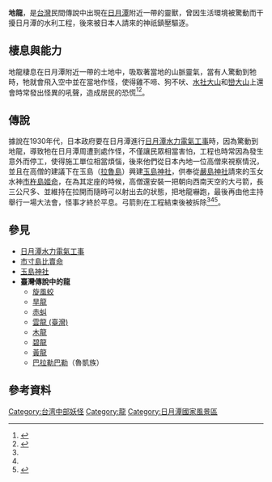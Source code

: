 '''地龍'''，是[[台灣|台灣]]民間傳說中出現在[[日月潭|日月潭]]附近一帶的靈獸，曾因生活環境被驚動而干擾日月潭的水利工程，後來被日本人請來的神祇鎮壓驅逐。
==棲息與能力==
地龍棲息在日月潭附近一帶的土地中，吸取著當地的山脈靈氣，當有人驚動到牠時，牠就會飛入空中並在當地作怪，使得雞不啼、狗不吠、[[水社大山|水社大山]]和[[巒大山|巒大山]]上還會時常發出怪異的吼聲，造成居民的恐慌<ref name="逐鹿水沙連：日月潭的傳說故事">{{cite web|author=鄧相揚|title=逐鹿水沙連：日月潭的傳說故事|url=https://tm.ncl.edu.tw/article?u=022_004_00003759|publisher=交通部觀光局日月潭國家風景區管理處|work=|accessdate=2006-12|archive-date=2020-11-12|archive-url=https://web.archive.org/web/20201112200419/https://tm.ncl.edu.tw/article?u=022_004_00003759|dead-url=no}}</ref><ref name="日月潭史話">{{cite web|author=鄧相揚|title=日月潭史話|url=|publisher=交通部觀光局日月潭國家風景區管理處|work=|accessdate=2000}}</ref>。
==傳說==
據說在1930年代，日本政府要在日月潭進行[[日月潭水力電氣工事|日月潭水力電氣工事]]時，因為驚動到地龍，導致牠在日月潭周遭到處作怪，不僅讓民眾相當害怕，工程也時常因為發生意外而停工，使得施工單位相當煩惱，後來他們從日本內地一位高僧來視察情況，並且在高僧的建議下在玉島（[[拉魯島|拉魯島]]）興建[[玉島神社|玉島神社]]，供奉從[[嚴島神社|嚴島神社]]請來的玉女水神[[市寸島比賣命|市杵島姬命]]，在為其定座的時候，高僧還安裝一把朝向西南天空的大弓箭，長三公尺多、並維持在拉開而隨時可以射出去的狀態，把地龍嚇跑，最後再由他主持舉行一場大法會，怪事才終於平息。弓箭則在工程結束後被拆除<ref name="逐鹿水沙連：日月潭的傳說故事"/><ref name="日月潭史話"/><ref name="日月潭傳奇｜考據篇II">{{cite web |url=https://vocus.cc/@taipeilegend-studio/5aabca2efd897800012923cb|author=林祉均、高珮芸|title=【日月潭傳奇｜考據篇II】潭水覆蓋之後居住過的痕跡為什麼全部消失了？|publisher=臺北地方異聞工作室|accessdate=2018-04-24}}</ref>。

==參見==
*[[日月潭水力電氣工事|日月潭水力電氣工事]]
*[[市寸島比賣命|市寸島比賣命]]
*[[玉島神社|玉島神社]]
*'''臺灣傳說中的龍'''
**[[旋風蛟|旋風蛟]]
**[[旱龍|旱龍]]
**[[赤虯|赤虯]]
**[[雲龍_(臺灣)|雲龍 (臺灣)]]
**[[木龍|木龍]]
**[[碧龍|碧龍]]
**[[龍潭區_(臺灣)|黃龍]]
**[[巴拉勒巴勒|巴拉勒巴勒]]（魯凱族）

==參考資料==
{{Reflist}}

[[Category:台湾中部妖怪|Category:台湾中部妖怪]]
[[Category:龍|Category:龍]]
[[Category:日月潭國家風景區|Category:日月潭國家風景區]]
{{Myth-stub}}